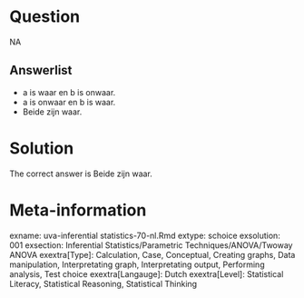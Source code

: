 Question
========

NA

Answerlist
----------
* a is waar en b is onwaar.
* a is onwaar en b is waar.
* Beide zijn waar.

Solution
========

The correct answer is  Beide zijn waar.

Meta-information
================
exname: uva-inferential statistics-70-nl.Rmd
extype: schoice
exsolution: 001
exsection: Inferential Statistics/Parametric Techniques/ANOVA/Twoway ANOVA
exextra[Type]: Calculation, Case, Conceptual, Creating graphs, Data manipulation, Interpretating graph, Interpretating output, Performing analysis, Test choice
exextra[Langauge]: Dutch
exextra[Level]: Statistical Literacy, Statistical Reasoning, Statistical Thinking
